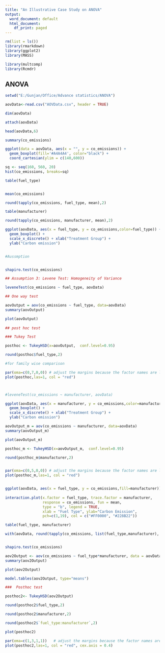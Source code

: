 ```yaml
---
title: "An Illustrative Case Study on ANOVA"
output:
  word_document: default
  html_document:
    df_print: paged
---
```


```r
rm(list = ls())
library(rmarkdown)
library(ggplot2)
library(MASS)

library(multcomp)
library(Rcmdr)
```

## ANOVA 

```r

setwd("E:/Gunjan/Office/Advance statistics/ANOVA")

aovData<-read.csv("AOVData.csv", header = TRUE)

dim(aovData)

attach(aovData)

head(aovData,6)

summary(co_emissions)

ggplot(data = aovData, aes(x = "", y = co_emissions)) + 
  geom_boxplot(fill='#A4A4A4', color="black") +
  coord_cartesian(ylim = c(140,600))

sq <- seq(160, 560, 20)
hist(co_emissions, breaks=sq)

```


```r

table(fuel_type)


mean(co_emissions)

round(tapply(co_emissions, fuel_type, mean),2)

table(manufacturer)

round(tapply(co_emissions, manufacturer, mean),2)

ggplot(aovData, aes(x = fuel_type, y = co_emissions,color=fuel_type)) +
  geom_boxplot() +
  scale_x_discrete() + xlab("Treatment Group") +
  ylab("Carbon emission")



```


```r
#Aussmption


shapiro.test(co_emissions)

## Assumption 3: Levene Test: Homogeneity of Variance

leveneTest(co_emissions ~ fuel_type, aovData)


```



```r

## One way test

aovOutput = aov(co_emissions ~ fuel_type, data=aovData)
summary(aovOutput)

plot(aovOutput)
  
## post hoc test

### Tukey Test

posthoc <- TukeyHSD(x=aovOutput,  conf.level=0.95)

round(posthoc$fuel_type,2)

#for family wise comparison

par(oma=c(0,7,0,0)) # adjust the margins because the factor names are long
plot(posthoc,las=1, col = "red")




```

```r

#leveneTest(co_emissions ~ manufacturer, aovData)

ggplot(aovData, aes(x = manufacturer, y = co_emissions,color=manufacturer)) +
  geom_boxplot() +
  scale_x_discrete() + xlab("Treatment Group") +
  ylab("Carbon emission")

aovOutput_m = aov(co_emissions ~ manufacturer, data=aovData)
summary(aovOutput_m)

plot(aovOutput_m)

posthoc_m <- TukeyHSD(x=aovOutput_m,  conf.level=0.95)

round(posthoc_m$manufacturer,2)


par(oma=c(0,5,0,0)) # adjust the margins because the factor names are long
plot(posthoc_m,las=1, col = "red")



```



```r


ggplot(aovData, aes(x = fuel_type, y = co_emissions,fill=manufacturer)) +  geom_boxplot() 
 
interaction.plot(x.factor = fuel_type, trace.factor = manufacturer, 
                 response = co_emissions, fun = mean,
                 type = "b", legend = TRUE,
                 xlab = "Fuel Type", ylab="Carbon Emission",
                 pch=c(1,19), col = c("#FF0000", "#228B22")) 

```

```r


table(fuel_type, manufacturer)

with(aovData, round(tapply(co_emissions, list(fuel_type,manufacturer), mean),2) )


shapiro.test(co_emissions)

aov2Output <- aov(co_emissions ~ fuel_type*manufacturer, data = aovData)
summary(aov2Output)

plot(aov2Output)

model.tables(aov2Output, type="means")

###  Posthoc test

posthoc2<- TukeyHSD(aov2Output)

round(posthoc2$fuel_type,2)

round(posthoc2$manufacturer,2)

round(posthoc2$`fuel_type:manufacturer`,2)

plot(posthoc2)

par(oma=c(1,3,1,1))   # adjust the margins because the factor names are long
plot(posthoc2,las=1, col = "red", cex.axis = 0.4) 




```



